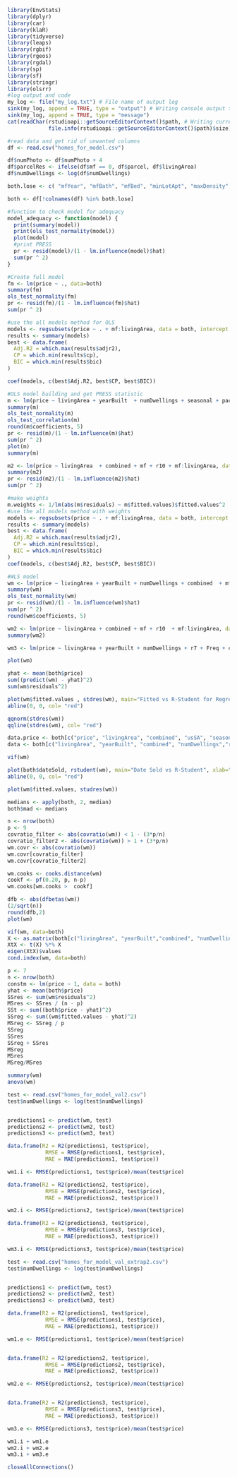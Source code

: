 ```{r}
library(EnvStats)
library(dplyr)
library(car)
library(klaR)
library(tidyverse)
library(leaps)
library(rgbif)
library(rgeos)
library(rgdal)
library(sp)
library(sf)
library(stringr)
library(olsrr)
#log output and code
my_log <- file("my_log.txt") # File name of output log
sink(my_log, append = TRUE, type = "output") # Writing console output to log file
sink(my_log, append = TRUE, type = "message")
cat(readChar(rstudioapi::getSourceEditorContext()$path, # Writing currently opened R script to file
             file.info(rstudioapi::getSourceEditorContext()$path)$size))
```

```{r}
#read data and get rid of unwanted columns
df <- read.csv("homes_for_model.csv")

df$numPhoto <- df$numPhoto + 4
df$parcelRes <- ifelse(df$mf == 0, df$parcel, df$livingArea)
df$numDwellings <- log(df$numDwellings)

both.lose <- c( "mfYear", "mfBath", "mfBed", "minLotApt", "maxDensity", "chars",  "month", "timeAbs", "roosevelt", "zeroPhoto", "chars", "recent", "goodElem", "landValue", "minLotOne", "res", "midElem", "pr5", "lFreq", "wordLen", "pr7", "pr10", "words", "time", "pacNSA", "usNSA")

both <- df[!colnames(df) %in% both.lose]
```


```{r}
#function to check model for adequacy
model_adequacy <- function(model) {
  print(summary(model))
  print(ols_test_normality(model))
  plot(model)
  #print PRESS
  pr <- resid(model)/(1 - lm.influence(model)$hat)
  sum(pr ^ 2)
} 
```


```{r echo=FALSE}
#Create full model
fm <- lm(price ~ ., data=both)
summary(fm)
ols_test_normality(fm)
pr <- resid(fm)/(1 - lm.influence(fm)$hat)
sum(pr ^ 2)
```

```{r}
#use the all models method for OLS
models <- regsubsets(price ~ . + mf:livingArea, data = both, intercept = TRUE, nvmax = 36, really.big = TRUE)
results <- summary(models)
best <- data.frame(
  Adj.R2 = which.max(results$adjr2),
  CP = which.min(results$cp),
  BIC = which.min(results$bic)
)

coef(models, c(best$Adj.R2, best$CP, best$BIC))
```

```{r}
#OLS model building and get PRESS statistic
m <- lm(price ~ livingArea + yearBuilt  + numDwellings + seasonal + pacSA + parcelRes + combined + mf + r10 + mf:livingArea, data = both)
summary(m)
ols_test_normality(m)
ols_test_correlation(m)
round(m$coefficients, 5)
pr <- resid(m)/(1 - lm.influence(m)$hat)
sum(pr ^ 2)
plot(m)
summary(m)
```
```{r}
m2 <- lm(price ~ livingArea  + combined + mf + r10 + mf:livingArea, data = both)
summary(m2)
pr <- resid(m2)/(1 - lm.influence(m2)$hat)
sum(pr ^ 2)
```

```{r}
#make weights
m.weights <- 1/lm(abs(m$residuals) ~ m$fitted.values)$fitted.values^2
#use the all models method with weights
models <- regsubsets(price ~ . + mf:livingArea, data = both, intercept = TRUE, nvmax = 36, really.big = TRUE, weights = m.weights)
results <- summary(models)
best <- data.frame(
  Adj.R2 = which.max(results$adjr2),
  CP = which.min(results$cp),
  BIC = which.min(results$bic)
)
coef(models, c(best$Adj.R2, best$CP, best$BIC))
```


```{r}
#WLS model
wm <- lm(price ~ livingArea + yearBuilt + numDwellings + combined  + mf + r10  + mf:livingArea, data = both, weights = m.weights)
summary(wm)
ols_test_normality(wm)
pr <- resid(wm)/(1 - lm.influence(wm)$hat)
sum(pr ^ 2)
round(wm$coefficients, 5)
```


```{r}
wm2 <- lm(price ~ livingArea + combined + mf + r10  + mf:livingArea, data = both, weights = m.weights)
summary(wm2)
```

```{r}
wm3 <- lm(price ~ livingArea + yearBuilt + numDwellings + r7 + Freq + combined  + mf + r10  + mf:livingArea + rating, data = both, weights = m.weights)
```



```{r}
plot(wm)
```

```{r}
yhat <- mean(both$price)
sum((predict(wm) - yhat)^2)
sum(wm$residuals^2)
```

```{r}
plot(wm$fitted.values , stdres(wm), main="Fitted vs R-Student for Regressor Transformation", xlab = "Fitted Values", ylab = "R-Student")
abline(0, 0, col= "red")
```

```{r}
qqnorm(stdres(wm))
qqline(stdres(wm), col= "red")
```

```{r}
data.price <- both[c("price", "livingArea", "combined", "usSA", "seasonal", "parcelRes", "r10", "a2", "mf")]
data <- both[c("livingArea", "yearBuilt", "combined", "numDwellings","r10","mf")]
```

```{r}
vif(wm)
```

```{r}
plot(both$dateSold, rstudent(wm), main="Date Sold vs R-Student", xlab="Date Sold (Days since 4/1/2018)", ylab="R-Student", ylim=c(-3,3))
abline(0, 0, col= "red")
```

```{r}
plot(wm$fitted.values, studres(wm))
```

```{r}
medians <- apply(both, 2, median)
both$mad <- medians
```

```{r}
n <- nrow(both)
p <- 9
covratio_filter <- abs(covratio(wm)) < 1 - (3*p/n)
covratio_filter2 <- abs(covratio(wm)) > 1 + (3*p/n)
wm.covr <- abs(covratio(wm))
wm.covr[covratio_filter]
wm.covr[covratio_filter2]
```

```{r}
wm.cooks <- cooks.distance(wm)
cookf <- pf(0.20, p, n-p)
wm.cooks[wm.cooks >  cookf]
```

```{r}
dfb <- abs(dfbetas(wm))
(2/sqrt(n))
round(dfb,2)
plot(wm)
```

```{r}
vif(wm, data=both)
X <- as.matrix(both[c("livingArea", "yearBuilt","combined", "numDwellings", "r10", "mf", "mfArea")])
XtX <- t(X) %*% X
eigen(XtX)$values
cond.index(wm, data=both)
```

```{r}
p <- 7
n <- nrow(both)
constm <- lm(price ~ 1, data = both)
yhat <- mean(both$price)
SSres <- sum(wm$residuals^2)
MSres <- SSres / (n - p)
SSt <- sum((both$price - yhat)^2)
SSreg <- sum((wm$fitted.values - yhat)^2)
MSreg <- SSreg / p
SSreg
SSres
SSreg + SSres
MSreg
MSres
MSreg/MSres
```

```{r}
summary(wm)
anova(wm)
```

```{r}
test <- read.csv("homes_for_model_val2.csv")
test$numDwellings <- log(test$numDwellings)


predictions1 <- predict(wm, test)
predictions2 <- predict(wm2, test)
predictions3 <- predict(wm3, test)

data.frame(R2 = R2(predictions1, test$price),
            RMSE = RMSE(predictions1, test$price),
            MAE = MAE(predictions1, test$price))

wm1.i <- RMSE(predictions1, test$price)/mean(test$price)

data.frame(R2 = R2(predictions2, test$price),
            RMSE = RMSE(predictions2, test$price),
            MAE = MAE(predictions2, test$price))

wm2.i <- RMSE(predictions2, test$price)/mean(test$price)

data.frame(R2 = R2(predictions3, test$price),
            RMSE = RMSE(predictions3, test$price),
            MAE = MAE(predictions3, test$price))

wm3.i <- RMSE(predictions3, test$price)/mean(test$price)
```

```{r}
test <- read.csv("homes_for_model_val_extrap2.csv")
test$numDwellings <- log(test$numDwellings)


predictions1 <- predict(wm, test)
predictions2 <- predict(wm2, test)
predictions3 <- predict(wm3, test)

data.frame(R2 = R2(predictions1, test$price),
            RMSE = RMSE(predictions1, test$price),
            MAE = MAE(predictions1, test$price))

wm1.e <- RMSE(predictions1, test$price)/mean(test$price)


data.frame(R2 = R2(predictions2, test$price),
            RMSE = RMSE(predictions2, test$price),
            MAE = MAE(predictions2, test$price))

wm2.e <- RMSE(predictions2, test$price)/mean(test$price)


data.frame(R2 = R2(predictions3, test$price),
            RMSE = RMSE(predictions3, test$price),
            MAE = MAE(predictions3, test$price))

wm3.e <- RMSE(predictions3, test$price)/mean(test$price)
```
```{r}
wm1.i + wm1.e
wm2.i + wm2.e
wm3.i + wm3.e
```



```{r}
closeAllConnections() 
```

